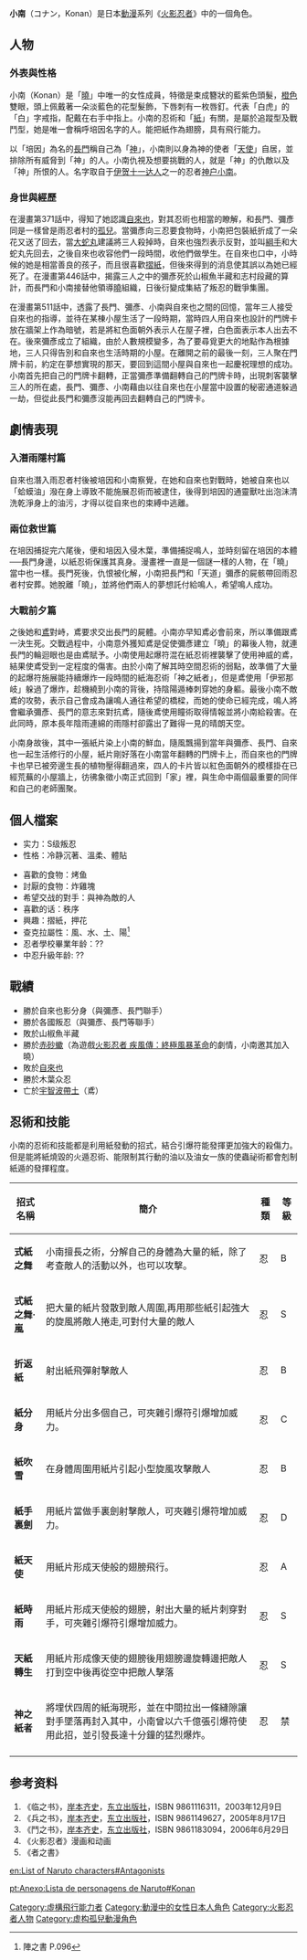 {{Pathnav|火影忍者|火影忍者角色列表|晓_(火影忍者)|frame=1}}
{{noteTA|G1=NARUTO}}
{{火影忍者人物
| 人物名稱 = 小南
| 日語名稱 = {{lang|ja|コナン}}
| 圖像 =[[File:Konan.JPG|200px]]
| 初次登場 = 漫畫第363回 <br />動畫【疾風傳】第125集
| 聲優 = {{flagicon|Japan}} [[田中敦子|田中敦子]]<br/>{{flagicon|Japan}} [[峯香織|峯香織]]（幼年時代）<br/>{{flagicon|Taiwan}} [[丘梅君|丘梅君]]<br/>{{flagicon|Taiwan}} [[蔣篤慧|蔣篤慧]]（幼年時代）<br/>{{flagicon|HKG}} [[張頌欣|張頌欣]] 
| 年齡 = 35歲（已故）
| 生日 = 2月20日
| 血型 = O
| 身高 = 169.4
| 體重 = 45.3
| 登記號碼 = ?
| 級别 = [[火影忍者忍者分類#叛忍(抜け忍)|S級叛忍]]
| 當前從屬國 = 「[[曉_(火影忍者)|曉]]」組織成員
| 曾經從屬國 = [[火影忍者地理#雨忍者村|川之國雨忍者村]]
| 當前小隊 = 培因/小南小隊
| 師父 = [[自来也_(火影忍者)|自來也]]
| 同門 = [[彌彥|彌彥]]、[[長門_(火影忍者)|長門]]、[[漩渦鳴人|漩渦鳴人]]
| 擅長 = 紙忍術
| 絕招 = 神之紙者
}}

'''小南'''（コナン，Konan）是日本[[動漫|動漫]]系列《[[火影忍者|火影忍者]]》中的一個角色。

==人物==
===外表與性格===
小南（Konan）是「[[曉_(火影忍者)|曉]]」中唯一的女性成員，特徵是束成簪狀的藍紫色頭髮，[[橙色|橙色]]雙眼，頭上佩戴著一朵淡藍色的花型髮飾，下唇刺有一枚唇釘。代表「白虎」的「白」字戒指，配戴在右手中指上。小南的忍術和「[[紙|紙]]」有關，是屬於追蹤型及戰鬥型，她是唯一會稱呼培因名字的人。能把紙作為翅膀，具有飛行能力。

以「培因」為名的[[長門_(火影忍者)|長門]]稱自己為「[[神|神]]」，小南則以身為神的使者「[[天使|天使]]」自居，並排除所有威脅到「神」的人。小南仇視及想要挑戰的人，就是「神」的仇敵以及「神」所恨的人。名字取自于[[伊贺十一达人|伊贺十一达人]]之一的忍者[[神户小南|神户小南]]。

===身世與經歷===
在漫畫第371話中，得知了她認識[[自来也_(火影忍者)|自來也]]，對其忍術也相當的瞭解，和長門、彌彥同是一樣曾是雨忍者村的[[孤兒|孤兒]]。當彌彥向三忍要食物時，小南把包裝紙折成了一朵花又送了回去，當[[大蛇丸|大蛇丸]]建議將三人殺掉時，自來也強烈表示反對，並叫[[綱手|綱手]]和大蛇丸先回去，之後自來也收容他們一段時間，收他們做學生。在自來也口中，小時候的她是相當善良的孩子，而且很喜歡[[摺紙|摺紙]]，但後來得到的消息使其誤以為她已經死了。在漫畫第446話中，揭露三人之中的彌彥死於山椒魚半藏和志村段藏的算計，而長門和小南接替他領導[[曉_(火影忍者)|曉]]組織，日後衍變成集結了叛忍的戰爭集團。

在漫畫第511話中，透露了長門、彌彥、小南與自來也之間的回憶，當年三人接受自來也的指導，並待在某棟小屋生活了一段時期，當時四人用自來也設計的門牌卡放在牆架上作為暗號，若是將紅色面朝外表示人在屋子裡，白色面表示本人出去不在。後來彌彥成立了組織，由於人數規模變多，為了要尋覓更大的地點作為根據地，三人只得告別和自來也生活時期的小屋。在離開之前的最後一刻，三人聚在門牌卡前，約定在夢想實現的那天，要回到這間小屋與自來也一起慶祝理想的成功。小南首先把自己的門牌卡翻轉，正當彌彥準備翻轉自己的門牌卡時，出現刺客襲擊三人的所在處，長門、彌彥、小南藉由以往自來也在小屋當中設置的秘密通道躲過一劫，但從此長門和彌彥沒能再回去翻轉自己的門牌卡。

==劇情表現==
===入潛雨隱村篇===
自來也潛入雨忍者村後被培因和小南察覺，在她和自來也對戰時，她被自來也以「蛤蟆油」潑在身上導致不能施展忍術而被逮住，後得到培因的通靈獸吐出泡沬清洗乾淨身上的油污，才得以從自來也的束縛中逃離。

===兩位救世篇===
在培因捕捉完六尾後，便和培因入侵木葉，準備捕捉鳴人，並時刻留在培因的本體──長門身邊，以紙忍術保護其真身。漫畫裡一直是一個謎一樣的人物，在「曉」當中也一樣。長門死後，仇恨被化解，小南把長門和「天道」彌彥的屍骸帶回雨忍者村安葬。她脫離「曉」，並將他們兩人的夢想託付給鳴人，希望鳴人成功。

===大戰前夕篇===
之後她和[[內輪帶土|鳶]]對峙，鳶要求交出長門的屍體。小南亦早知鳶必會前來，所以準備跟鳶一決生死。交戰過程中，小南意外獲知鳶是促使彌彥建立「曉」的幕後人物，就連長門的輪迴眼也是由鳶賦予。小南使用起爆符混在紙忍術裡襲擊了使用神威的鳶，結果使鳶受到一定程度的傷害。由於小南了解其時空間忍術的弱點，故準備了大量的起爆符施展能持續爆炸一段時間的紙海忍術「神之紙者」，但是鳶使用「伊邪那岐」躲過了爆炸，趁機繞到小南的背後，持陰陽遁棒刺穿她的身軀。最後小南不敵鳶的攻勢，表示自己會成為讓鳴人通往希望的橋樑，而她的使命已經完成，鳴人將會繼承彌彥、長門的意志來對抗鳶，隨後鳶使用瞳術取得情報並將小南給殺害。在此同時，原本長年陰雨連綿的雨隱村卻露出了難得一見的晴朗天空。

小南身故後，其中一張紙片染上小南的鮮血，隨風飄揚到當年與彌彥、長門、自來也一起生活修行的小屋，紙片剛好落在小南當年翻轉的門牌卡上，而自來也的門牌卡也早已被旁邊生長的植物壓得翻過來，四人的卡片皆以紅色面朝外的模樣掛在已經荒蕪的小屋牆上，彷彿象徵小南正式回到「家」裡，與生命中兩個最重要的同伴和自己的老師團聚。

== 個人檔案 ==
* 实力：S级叛忍
* 性格：冷静沉著、溫柔、體貼
<!-- 有關人物名稱乃按照維基百科有關日本動漫的命名常規指引，則使用除官方譯名之外的正式譯名。
因此應使用獲日本集英社授權的台灣東立出版商與中國騰訊的翻譯為準。請勿編輯此項。 -->
* 喜歡的食物：烤鱼
* 討厭的食物：炸雞塊
* 希望交战的對手：與神為敵的人
* 喜歡的话：秩序
* 興趣：摺紙，押花
* 查克拉屬性：風、水、土、陽<ref>陣之書 P.096</ref>
* 忍者學校畢業年龄：??
* 中忍升級年龄: ??

== 戰績 ==
* 勝於自來也影分身（與彌彥、長門聯手）
* 勝於各國叛忍（與彌彥、長門等聯手）
* 敗於山椒魚半藏
* 勝於[[蠍_(火影忍者)|赤砂蠍]]（為遊戲[[火影忍者_疾風傳：終極風暴革命|火影忍者 疾風傳：終極風暴革命]]的劇情，小南邀其加入曉）
* 敗於[[自来也_(火影忍者)|自來也]]
* 勝於木葉众忍
* 亡於[[內輪帶土|宇智波帶土]]（鳶）

== 忍術和技能 ==
小南的忍術和技能都是利用紙發動的招式，結合引爆符能發揮更加強大的殺傷力。但是能將紙燒毀的火遁忍術、能限制其行動的油以及油女一族的使蟲祕術都會剋制紙遁的發揮程度。

{| class=wikitable style="text-align:left; font-size:90%"
|-
! 招式名稱 !! 簡介!!種類!!等級
|-
|'''式紙之舞'''||小南擅長之術，分解自己的身體為大量的紙，除了考查敵人的活動以外，也可以攻撃。||忍||B
|-
|'''式紙之舞·嵐'''||把大量的紙片發散到敵人周圍,再用那些紙引起強大的旋風將敵人捲走,可對付大量的敵人||忍||S
|-
|'''折返紙'''||射出紙飛彈射擊敵人||忍||B
|-
|'''紙分身'''||用紙片分出多個自己，可夾雜引爆符引爆增加威力。||忍||C
|-
|'''紙吹雪'''||在身體周圍用紙片引起小型旋風攻擊敵人||忍|| B
|-
|'''紙手裏劍'''||用紙片當做手裏劍射擊敵人，可夾雜引爆符增加威力。||忍||D
|-
|'''紙天使'''||用紙片形成天使般的翅膀飛行。||忍||A
|-
|'''紙時雨'''||用紙片形成天使般的翅膀，射出大量的紙片刺穿對手，可夾雜引爆符引爆增加威力。||忍||S
|-
|'''天紙轉生'''||用紙片形成像天使的翅膀後用翅膀邊旋轉邊把敵人打到空中後再從空中把敵人擊落||忍||S
|-
|'''神之紙者'''||將埋伏四周的紙海現形，並在中間拉出一條縫隙讓對手墜落再封入其中，小南曾以六千億張引爆符使用此招，並引發長達十分鐘的猛烈爆炸。||忍||禁
|-
|}

== 参考资料 ==
{{reflist}}
#《临之书》，[[岸本齐史|岸本齐史]]，[[东立出版社|东立出版社]]，ISBN 9861116311，2003年12月9日
#《兵之书》，[[岸本齐史|岸本齐史]]，[[东立出版社|东立出版社]]，ISBN 9861149627，2005年8月17日
#《鬥之书》，[[岸本齐史|岸本齐史]]，[[东立出版社|东立出版社]]，ISBN 9861183094，2006年6月29日
#《火影忍者》漫画和动画
#《者之書》

{{火影忍者}}

{{DEFAULTSORT:Konan}}
[[Category:虛構飛行能力者|Category:虛構飛行能力者]]
[[Category:動漫中的女性日本人角色|Category:動漫中的女性日本人角色]]
[[Category:火影忍者人物|Category:火影忍者人物]]
[[Category:虚构孤兒動漫角色|Category:虚构孤兒動漫角色]]

[[en:List_of_Naruto_characters#Antagonists|en:List of Naruto characters#Antagonists]]

[[pt:Anexo:Lista_de_personagens_de_Naruto#Konan|pt:Anexo:Lista de personagens de Naruto#Konan]]